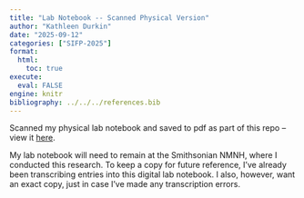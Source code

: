 ```yaml
---
title: "Lab Notebook -- Scanned Physical Version"
author: "Kathleen Durkin"
date: "2025-09-12"
categories: ["SIFP-2025"]
format:
  html:
    toc: true
execute: 
  eval: FALSE
engine: knitr
bibliography: ../../../references.bib
---
```


Scanned my physical lab notebook and saved to pdf as part of this repo -- view it [here](./images/SIFP_2025_Lab_Notebook_Scanned.pdf).

My lab notebook will need to remain at the Smithsonian NMNH, where I conducted this research. To keep a copy for future reference, I've already been transcribing entries into this digital lab notebook. I also, however, want an exact copy, just in case I've made any transcription errors.
